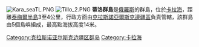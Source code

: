 [[Image:Kara_seaTL.PNG|thumb]]
[[Image:Tillo_2.PNG|thumb]]
'''蒂洛群島'''是[[俄羅斯|俄羅斯]]的群島，位於[[卡拉海|卡拉海]]，距離[[泰梅爾半島|泰梅爾半島]]3至4公里，行政方面由[[克拉斯諾亞爾斯克邊疆區|克拉斯諾亞爾斯克邊疆區]]負責管轄，該群島由5個島嶼組成，最高點海拔高度14米。

{{coord|75|35|N|89|31|E|display=title}}
{{Russia-geo-stub}}
[[Category:克拉斯诺亚尔斯克边疆区群岛|Category:克拉斯诺亚尔斯克边疆区群岛]]
[[Category:卡拉海|Category:卡拉海]]